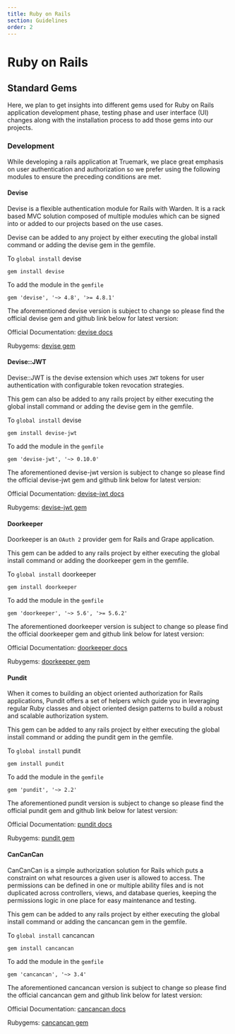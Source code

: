 ```yaml
---
title: Ruby on Rails
section: Guidelines
order: 2
---
```


# Ruby on Rails

## Standard Gems

Here, we plan to get insights into different gems used for Ruby on Rails application development phase, testing phase and user interface (UI) changes along with the installation process to add those gems into our projects.

### Development

While developing a rails application at Truemark, we place great emphasis on user authentication and authorization so we prefer using the following modules to ensure the preceding conditions are met.

#### Devise

Devise is a flexible authentication module for Rails with Warden. It is a rack based MVC solution composed of multiple modules which can be signed into or added to our projects based on the use cases.

Devise can be added to any project by either executing the global install command or adding the devise gem in the gemfile.

To `global install` devise

```
gem install devise
```

To add the module in the `gemfile`

```
gem 'devise', '~> 4.8', '>= 4.8.1'
```

The aforementioned devise version is subject to change so please find the official devise gem and github link below for latest version:

Official Documentation: [devise docs](https://github.com/heartcombo/devise)

Rubygems: [devise gem](https://rubygems.org/gems/devise)

#### Devise::JWT

Devise::JWT is the devise extension which uses `JWT` tokens for user authentication with configurable token revocation strategies.

This gem can also be added to any rails project by either executing the global install command or adding the devise gem in the gemfile.

To `global install` devise

```
gem install devise-jwt
```

To add the module in the `gemfile`

```
gem 'devise-jwt', '~> 0.10.0'
```

The aforementioned devise-jwt version is subject to change so please find the official devise-jwt gem and github link below for latest version:

Official Documentation: [devise-jwt docs](https://github.com/waiting-for-dev/devise-jwt)

Rubygems: [devise-jwt gem](https://rubygems.org/gems/devise-jwt)

#### Doorkeeper

Doorkeeper is an `OAuth 2` provider gem for Rails and Grape application.

This gem can be added to any rails project by either executing the global install command or adding the doorkeeper gem in the gemfile.

To `global install` doorkeeper

```
gem install doorkeeper
```

To add the module in the `gemfile`

```
gem 'doorkeeper', '~> 5.6', '>= 5.6.2'
```

The aforementioned doorkeeper version is subject to change so please find the official doorkeeper gem and github link below for latest version:

Official Documentation: [doorkeeper docs](https://github.com/doorkeeper-gem/doorkeeper)

Rubygems: [doorkeeper gem](https://rubygems.org/gems/doorkeeper)

#### Pundit

When it comes to building an object oriented authorization for Rails applications, Pundit offers a set of helpers which guide you in leveraging regular Ruby classes and object oriented design patterns to build a robust and scalable authorization system.

This gem can be added to any rails project by either executing the global install command or adding the pundit gem in the gemfile.

To `global install` pundit

```
gem install pundit
```

To add the module in the `gemfile`

```
gem 'pundit', '~> 2.2'
```

The aforementioned pundit version is subject to change so please find the official pundit gem and github link below for latest version:

Official Documentation: [pundit docs](https://github.com/varvet/pundit)

Rubygems: [pundit gem](https://rubygems.org/gems/pundit)

#### CanCanCan

CanCanCan is a simple authorization solution for Rails which puts a constraint on what resources a given user is allowed to access. The permissions can be defined in one or multiple ability files and is not duplicated across controllers, views, and database queries, keeping the permissions logic in one place for easy maintenance and testing.

This gem can be added to any rails project by either executing the global install command or adding the cancancan gem in the gemfile.

To `global install` cancancan

```
gem install cancancan
```

To add the module in the `gemfile`

```
gem 'cancancan', '~> 3.4'
```

The aforementioned cancancan version is subject to change so please find the official cancancan gem and github link below for latest version:

Official Documentation: [cancancan docs](https://github.com/CanCanCommunity/cancancan)

Rubygems: [cancancan gem](https://rubygems.org/gems/cancancan)
